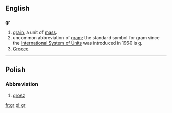 {{also|.gr|gr.|GR}}
==English==

==={{abbreviation-old}}===
'''gr'''

# [[grain]], a unit of [[mass]].
# uncommon abbreviation of [[gram]]; the standard symbol for gram since the [[International System of Units]] was introduced in 1960 is [[g]].
# [[Greece]]

----

==Polish==

===Abbreviation===
{{head|pl|abbreviation}}

# [[grosz]]

[[fr:gr]]
[[pl:gr]]